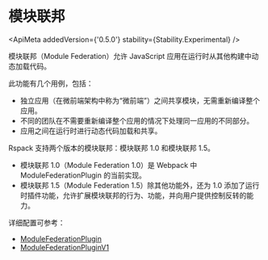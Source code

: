
# 模块联邦

<ApiMeta addedVersion={'0.5.0'} stability={Stability.Experimental} />

模块联邦（Module Federation）允许 JavaScript 应用在运行时从其他构建中动态加载代码。

此功能有几个用例，包括：

- 独立应用（在微前端架构中称为“微前端”）之间共享模块，无需重新编译整个应用。
- 不同的团队在不需要重新编译整个应用的情况下处理同一应用的不同部分。
- 应用之间在运行时进行动态代码加载和共享。

Rspack 支持两个版本的模块联邦：模块联邦 1.0 和模块联邦 1.5。

- 模块联邦 1.0（Module Federation 1.0）是 Webpack 中 ModuleFederationPlugin 的当前实现。
- 模块联邦 1.5（Module Federation 1.5）除其他功能外，还为 1.0 添加了运行时插件功能，允许扩展模块联邦的行为、功能，并向用户提供控制反转的能力。

详细配置可参考：

- [ModuleFederationPlugin](/plugins/webpack/module-federation-plugin)
- [ModuleFederationPluginV1](/plugins/webpack/module-federation-plugin-v1)
